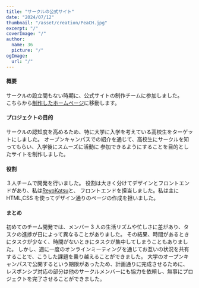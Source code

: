 ```yaml
---
title: "サークルの公式サイト"
date: "2024/07/12"
thumbnail: "/asset/creation/PeaCH.jpg"
excerpt: "/"
coverImage: "/"
author:
  name: 36
  picture: "/"
ogImage:
  url: "/"
---
```


#### 概要

サークルの設立間もない時期に、公式サイトの制作チームに参加しました。<br />
こちらから<span>[制作したホームページ](https://peach-ktq.dev/)</span>に移動します。

#### プロジェクトの目的

サークルの認知度を高めるため、特に大学に入学を考えている高校生をターゲットにしました。
オープンキャンパスでの紹介を通じて、高校生にサークルを知ってもらい、入学後にスムーズに活動に
参加できるようにすることを目的としたサイトを制作しました。

#### 役割

３人チームで開発を行いました。
役割は大きく分けてデザインとフロントエンドがあり、私は<span>[ReyoKatsu](https://honeblog.com/)</span>と、
フロントエンドを担当しました。私は主に HTML,CSS を使ってデザイン通りのページの作成を担いました。

#### まとめ

初めてのチーム開発では、メンバー 3 人の生活リズムや忙しさに差があり、タスクの進捗が日によって異なることがありました。
その結果、時間があるときにタスクが少なく、時間がないときにタスクが集中してしまうこともありました。
しかし、週に一度のオンラインミーティングを通じてお互いの状況を共有することで、こうした課題を乗り越えることができました。
大学のオープンキャンパスで公開するという期限があったため、計画通りに完成させるために、
レスポンシブ対応の部分は他のサークルメンバーにも協力を依頼し、無事にプロジェクトを完了させることができました。
